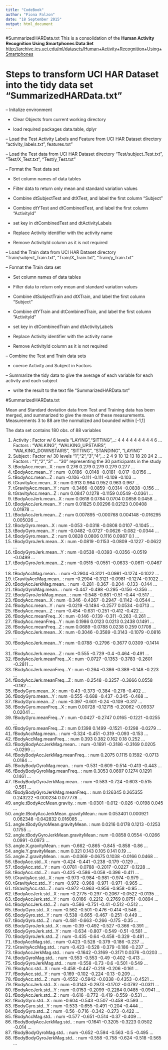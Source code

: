 ```yaml
---
title: "CodeBook"
author: "Fiona Falzon"
date: "18 September 2015"
output: html_document
---
```


#SummarizedHARData.txt
This is a consolidation of the **Human Activity Recognition Using Smartphones Data Set**
<http://archive.ics.uci.edu/ml/datasets/Human+Activity+Recognition+Using+Smartphones>

# Steps to transform UCI HAR Dataset into the tidy data set "SummarizedHARData.txt"

-- Initalize environment 

- Clear Objects from current working directory

- load required packages data.table, dplyr

-- Load the Test Activity Labels and Feature from UCI HAR Dataset directory "activity_labels.txt", features.txt"

-- Load the Test data from UCI HAR Dataset directory "Test/subject_Test.txt", "Test/X_Test.txt", "Test/y_Test.txt"

-- Format the Test data set


- Set column names of data tables

- Filter data to return only mean and standard variation values

- Combine dtSubjectTest and dtXTest, and label the first column "Subject"

- Combine dtYTest and dtCombinedTest, and label the first column "ActivityId"

- set key in dtCombinedTest and dtActivityLabels

- Replace Activity identifier with the activity name

- Remove ActivityId column as it is not required

-- Load the Train data from UCI HAR Dataset directory "Train/subject_Train.txt", "Train/X_Train.txt", "Train/y_Train.txt"

-- Format the Train data set

- Set column names of data tables

- Filter data to return only mean and standard variation values

- Combine dtSubjectTrain and dtXTrain, and label the first column "Subject"

- Combine dtYTrain and dtCombinedTrain, and label the first column "ActivityId"

- set key in dtCombinedTrain and dtActivityLabels

- Replace Activity identifier with the activity name

- Remove ActivityId column as it is not required

-- Combine the Test and Train data sets

- coerce Activity and Subject in Factors

-- Summarize the tidy data to give the average of each variable for each activity and each subject

- write the result to the text file "SummarizedHARData.txt"


#SummarizedHARData.txt

Mean and Standard deviation data from Test and Training data has been merged, and summarized to give the mean of these measurements.
Measurements 3 to 88 are the normalized and bounded within [-1,1]

The data set contains 180 obs. of  88 variables

1. Activity                             : Factor w/ 6 levels "LAYING","SITTING",..: 4 4 4 4 4 4 4 4 4 6 ... Factors : "WALKING", "WALKING_UPSTAIRS", "WALKING_DOWNSTAIRS", "SITTING", "STANDING", "LAYING" 
2. Subject                              : Factor w/ 30 levels "1","2","3","4",..: 2 4 9 10 12 13 18 20 24 2 ... Factors : "1","2","3" ... "30" representing the 30 participants in the study
3. tBodyAcc.mean...X                    : num  0.276 0.279 0.279 0.279 0.277 ...
4. tBodyAcc.mean...Y                    : num  -0.0186 -0.0148 -0.0181 -0.017 -0.0156 ...
5. tBodyAcc.mean...Z                    : num  -0.106 -0.111 -0.111 -0.109 -0.103 ...
6. tGravityAcc.mean...X                 : num  0.913 0.964 0.952 0.963 0.967 ...
7. tGravityAcc.mean...Y                 : num  -0.3466 -0.0859 -0.0314 -0.0838 -0.156 ...
8. tGravityAcc.mean...Z                 : num  0.0847 0.1278 -0.1159 0.0549 -0.0361 ...
9. tBodyAccJerk.mean...X                : num  0.0618 0.0784 0.0704 0.0858 0.0458 ...
10. tBodyAccJerk.mean...Y               : num  0.01825 0.00296 0.02123 0.00408 0.01978 ...
11. tBodyAccJerk.mean...Z               : num  0.007895 -0.000768 0.004148 -0.016295 0.005026 ...
12. tBodyGyro.mean...X                  : num  -0.053 -0.0318 -0.0808 0.0107 -0.1045 ...
13. tBodyGyro.mean...Y                  : num  -0.0482 -0.0727 -0.0626 -0.082 -0.0344 ...
14. tBodyGyro.mean...Z                  : num  0.0828 0.0806 0.1116 0.0987 0.1 ...
15. tBodyGyroJerk.mean...X              : num  -0.0819 -0.1153 -0.0809 -0.1227 -0.0622 ...
16. tBodyGyroJerk.mean...Y              : num  -0.0538 -0.0393 -0.0356 -0.0519 -0.0499 ...
17. tBodyGyroJerk.mean...Z              : num  -0.0515 -0.0551 -0.0633 -0.0611 -0.0467 ...
18. tBodyAccMag.mean..                  : num  -0.2904 -0.3121 -0.0981 -0.1274 -0.1022 ...
19. tGravityAccMag.mean..               : num  -0.2904 -0.3121 -0.0981 -0.1274 -0.1022 ...
20. tBodyAccJerkMag.mean..              : num  -0.281 -0.367 -0.204 -0.133 -0.144 ...
21. tBodyGyroMag.mean..                 : num  -0.447 -0.498 -0.295 -0.156 -0.356 ...
22. tBodyGyroJerkMag.mean..             : num  -0.548 -0.681 -0.51 -0.44 -0.517 ...
23. fBodyAcc.mean...X                   : num  -0.346 -0.4267 -0.2947 -0.1142 -0.0544 ...
24. fBodyAcc.mean...Y                   : num  -0.0219 -0.1494 -0.2577 0.0534 -0.0713 ...
25. fBodyAcc.mean...Z                   : num  -0.454 -0.631 -0.251 -0.412 -0.422 ...
26. fBodyAcc.meanFreq...X               : num  -0.146 -0.139 -0.311 -0.263 -0.261 ...
27. fBodyAcc.meanFreq...Y               : num  0.1986 0.0123 0.0213 0.2438 0.1491 ...
28. fBodyAcc.meanFreq...Z               : num  0.0689 -0.0788 0.0238 0.259 0.1708 ...
29. fBodyAccJerk.mean...X               : num  -0.3046 -0.3589 -0.3143 -0.1079 -0.0816 ...
30. fBodyAccJerk.mean...Y               : num  -0.0788 -0.2796 -0.3677 0.0309 -0.1414 ...
31. fBodyAccJerk.mean...Z               : num  -0.555 -0.729 -0.4 -0.464 -0.491 ...
32. fBodyAccJerk.meanFreq...X           : num  -0.0727 -0.1353 -0.3783 -0.2601 -0.2811 ...
33. fBodyAccJerk.meanFreq...Y           : num  -0.264 -0.386 -0.389 -0.148 -0.223 ...
34. fBodyAccJerk.meanFreq...Z           : num  -0.2548 -0.3257 -0.3666 0.0558 -0.182 ...
35. fBodyGyro.mean...X                  : num  -0.43 -0.373 -0.384 -0.278 -0.402 ...
36. fBodyGyro.mean...Y                  : num  -0.555 -0.688 -0.437 -0.345 -0.468 ...
37. fBodyGyro.mean...Z                  : num  -0.397 -0.601 -0.24 -0.109 -0.317 ...
38. fBodyGyro.meanFreq...X              : num  0.00728 -0.12715 -0.20062 -0.09337 0.02041 ...
39. fBodyGyro.meanFreq...Y              : num  -0.0427 -0.2747 0.0165 -0.1221 -0.0255 ...
40. fBodyGyro.meanFreq...Z              : num  0.1398 0.1499 -0.1521 -0.1298 -0.0279 ...
41. fBodyAccMag.mean..                  : num  -0.324 -0.451 -0.319 -0.093 -0.153 ...
42. fBodyAccMag.meanFreq..              : num  0.393 0.382 0.162 0.18 0.252 ...
43. fBodyBodyAccJerkMag.mean..          : num  -0.1691 -0.3186 -0.3169 0.0205 -0.0299 ...
44. fBodyBodyAccJerkMag.meanFreq..      : num  0.2075 0.1115 0.1592 -0.0713 0.0184 ...
45. fBodyBodyGyroMag.mean..             : num  -0.531 -0.609 -0.514 -0.413 -0.443 ...
46. fBodyBodyGyroMag.meanFreq..         : num  0.3053 0.0697 0.1274 0.1291 0.1461 ...
47. fBodyBodyGyroJerkMag.mean..         : num  -0.583 -0.724 -0.603 -0.515 -0.561 ...
48. fBodyBodyGyroJerkMag.meanFreq..     : num  0.126345 0.265355 0.243222 -0.000234 0.077778 ...
49. angle.tBodyAccMean.gravity.         : num  -0.0301 -0.012 -0.026 -0.0198 0.045 ...
50. angle.tBodyAccJerkMean..gravityMean.: num  0.053401 0.000921 0.062348 -0.042832 0.016085 ...
51. angle.tBodyGyroMean.gravityMean.    : num  0.0216 0.0178 0.1213 -0.1253 0.1755 ...
52. angle.tBodyGyroJerkMean.gravityMean.: num  -0.0858 0.0554 -0.0266 0.0991 -0.0973 ...
53. angle.X.gravityMean.                : num  -0.662 -0.865 -0.845 -0.858 -0.86 ...
54. angle.Y.gravityMean.                : num  0.321 0.143 0.105 0.141 0.19 ...
55. angle.Z.gravityMean.                : num  -0.0369 -0.0675 0.1038 -0.0166 0.0468 ...
56. tBodyAcc.std...X                    : num  -0.424 -0.441 -0.238 -0.179 -0.129 ...
57. tBodyAcc.std...Y                    : num  -0.0781 -0.0788 -0.2017 -0.0227 -0.1228 ...
58. tBodyAcc.std...Z                    : num  -0.425 -0.586 -0.058 -0.396 -0.411 ...
59. tGravityAcc.std...X                 : num  -0.973 -0.984 -0.981 -0.974 -0.979 ...
60. tGravityAcc.std...Y                 : num  -0.972 -0.968 -0.971 -0.971 -0.965 ...
61. tGravityAcc.std...Z                 : num  -0.972 -0.963 -0.956 -0.958 -0.95 ...
62. tBodyAccJerk.std...X                : num  -0.2775 -0.297 -0.2067 -0.0522 -0.0135 ...
63. tBodyAccJerk.std...Y                : num  -0.0166 -0.2212 -0.2769 0.0751 -0.0894 ...
64. tBodyAccJerk.std...Z                : num  -0.586 -0.751 -0.41 -0.512 -0.512 ...
65. tBodyGyro.std...X                   : num  -0.562 -0.501 -0.476 -0.414 -0.546 ...
66. tBodyGyro.std...Y                   : num  -0.538 -0.665 -0.467 -0.251 -0.449 ...
67. tBodyGyro.std...Z                   : num  -0.481 -0.663 -0.266 -0.175 -0.35 ...
68. tBodyGyroJerk.std...X               : num  -0.39 -0.492 -0.527 -0.366 -0.391 ...
69. tBodyGyroJerk.std...Y               : num  -0.634 -0.807 -0.549 -0.51 -0.581 ...
70. tBodyGyroJerk.std...Z               : num  -0.435 -0.64 -0.458 -0.329 -0.481 ...
71. tBodyAccMag.std..                   : num  -0.423 -0.528 -0.379 -0.186 -0.237 ...
72. tGravityAccMag.std..                : num  -0.423 -0.528 -0.379 -0.186 -0.237 ...
73. tBodyAccJerkMag.std..               : num  -0.1642 -0.3169 -0.3171 0.0376 -0.0203 ...
74. tBodyGyroMag.std..                  : num  -0.553 -0.553 -0.49 -0.402 -0.413 ...
75. tBodyGyroJerkMag.std..              : num  -0.558 -0.73 -0.6 -0.501 -0.549 ...
76. fBodyAcc.std...X                    : num  -0.458 -0.447 -0.218 -0.206 -0.161 ...
77. fBodyAcc.std...Y                    : num  -0.169 -0.102 -0.224 -0.13 -0.209 ...
78. fBodyAcc.std...Z                    : num  -0.4552 -0.5942 -0.0338 -0.4353 -0.4521 ...
79. fBodyAccJerk.std...X                : num  -0.3143 -0.2973 -0.1702 -0.0792 -0.0311 ...
80. fBodyAccJerk.std...Y                : num  -0.0153 -0.2099 -0.2284 0.0485 -0.0941 ...
81. fBodyAccJerk.std...Z                : num  -0.616 -0.772 -0.419 -0.559 -0.531 ...
82. fBodyGyro.std...X                   : num  -0.604 -0.543 -0.507 -0.458 -0.593 ...
83. fBodyGyro.std...Y                   : num  -0.533 -0.655 -0.491 -0.204 -0.444 ...
84. fBodyGyro.std...Z                   : num  -0.56 -0.716 -0.342 -0.273 -0.422 ...
85. fBodyAccMag.std..                   : num  -0.577 -0.651 -0.514 -0.37 -0.409 ...
86. fBodyBodyAccJerkMag.std..           : num  -0.1641 -0.3205 -0.3223 0.0502 -0.014 ...
87. fBodyBodyGyroMag.std..              : num  -0.652 -0.594 -0.563 -0.5 -0.495 ...
88. fBodyBodyGyroJerkMag.std..          : num  -0.558 -0.758 -0.624 -0.518 -0.565 ...




